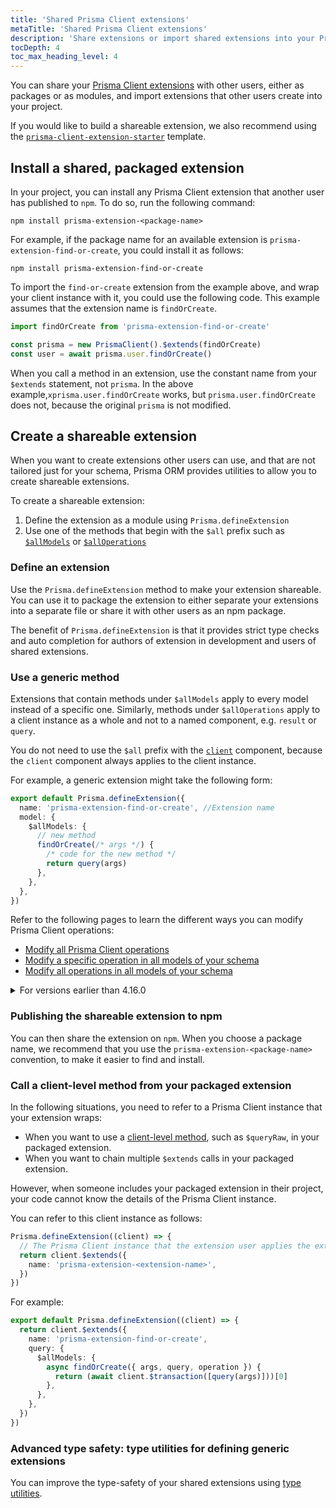 ```yaml
---
title: 'Shared Prisma Client extensions'
metaTitle: 'Shared Prisma Client extensions'
description: 'Share extensions or import shared extensions into your Prisma project'
tocDepth: 4
toc_max_heading_level: 4
---
```

<head>
    <title>{frontMatter.metaTitle}</title>
</head>

<TopBlock>

You can share your [Prisma Client extensions](/orm/prisma-client/client-extensions) with other users, either as packages or as modules, and import extensions that other users create into your project.

If you would like to build a shareable extension, we also recommend using the [`prisma-client-extension-starter`](https://github.com/prisma/prisma-client-extension-starter) template.

</TopBlock>

## Install a shared, packaged extension

In your project, you can install any Prisma Client extension that another user has published to `npm`. To do so, run the following command:

```terminal
npm install prisma-extension-<package-name>
```

For example, if the package name for an available extension is `prisma-extension-find-or-create`, you could install it as follows:

```terminal
npm install prisma-extension-find-or-create
```

To import the `find-or-create` extension from the example above, and wrap your client instance with it, you could use the following code. This example assumes that the extension name is `findOrCreate`.

```ts
import findOrCreate from 'prisma-extension-find-or-create'

const prisma = new PrismaClient().$extends(findOrCreate)
const user = await prisma.user.findOrCreate()
```

When you call a method in an extension, use the constant name from your `$extends` statement, not `prisma`. In the above example,`xprisma.user.findOrCreate` works, but `prisma.user.findOrCreate` does not, because the original `prisma` is not modified.

## Create a shareable extension

When you want to create extensions other users can use, and that are not tailored just for your schema, Prisma ORM provides utilities to allow you to create shareable extensions.

To create a shareable extension:

1. Define the extension as a module using `Prisma.defineExtension`
2. Use one of the methods that begin with the `$all` prefix such as [`$allModels`](/orm/prisma-client/client-extensions/model#add-a-custom-method-to-all-models-in-your-schema) or [`$allOperations`](/orm/prisma-client/client-extensions/query#modify-all-prisma-client-operations)

### Define an extension

Use the `Prisma.defineExtension` method to make your extension shareable. You can use it to package the extension to either separate your extensions into a separate file or share it with other users as an npm package.

The benefit of `Prisma.defineExtension` is that it provides strict type checks and auto completion for authors of extension in development and users of shared extensions.

### Use a generic method

Extensions that contain methods under `$allModels` apply to every model instead of a specific one. Similarly, methods under `$allOperations` apply to a client instance as a whole and not to a named component, e.g. `result` or `query`.

You do not need to use the `$all` prefix with the [`client`](/orm/prisma-client/client-extensions/client) component, because the `client` component always applies to the client instance.

For example, a generic extension might take the following form:

```ts
export default Prisma.defineExtension({
  name: 'prisma-extension-find-or-create', //Extension name
  model: {
    $allModels: {
      // new method
      findOrCreate(/* args */) {
        /* code for the new method */
        return query(args)
      },
    },
  },
})
```

Refer to the following pages to learn the different ways you can modify Prisma Client operations:

- [Modify all Prisma Client operations](/orm/prisma-client/client-extensions/query#modify-all-prisma-client-operations)
- [Modify a specific operation in all models of your schema](/orm/prisma-client/client-extensions/query#modify-a-specific-operation-in-all-models-of-your-schema)
- [Modify all operations in all models of your schema](/orm/prisma-client/client-extensions/query#modify-all-operations-in-all-models-of-your-schema)

<details>
<summary> For versions earlier than 4.16.0 </summary>

The `Prisma` import is available from a different path shown in the snippet below:

```ts
import { Prisma } from '@prisma/client/scripts/default-index'

export default Prisma.defineExtension({
  name: 'prisma-extension-<extension-name>',
})
```

</details>

### Publishing the shareable extension to npm

You can then share the extension on `npm`. When you choose a package name, we recommend that you use the `prisma-extension-<package-name>` convention, to make it easier to find and install.

### Call a client-level method from your packaged extension

In the following situations, you need to refer to a Prisma Client instance that your extension wraps:

- When you want to use a [client-level method](/orm/reference/prisma-client-reference#client-methods), such as `$queryRaw`, in your packaged extension.
- When you want to chain multiple `$extends` calls in your packaged extension.

However, when someone includes your packaged extension in their project, your code cannot know the details of the Prisma Client instance.

You can refer to this client instance as follows:

```ts
Prisma.defineExtension((client) => {
  // The Prisma Client instance that the extension user applies the extension to
  return client.$extends({
    name: 'prisma-extension-<extension-name>',
  })
})
```

For example:

```ts
export default Prisma.defineExtension((client) => {
  return client.$extends({
    name: 'prisma-extension-find-or-create',
    query: {
      $allModels: {
        async findOrCreate({ args, query, operation }) {
          return (await client.$transaction([query(args)]))[0]
        },
      },
    },
  })
})
```

### Advanced type safety: type utilities for defining generic extensions

You can improve the type-safety of your shared extensions using [type utilities](/orm/prisma-client/client-extensions/type-utilities).
